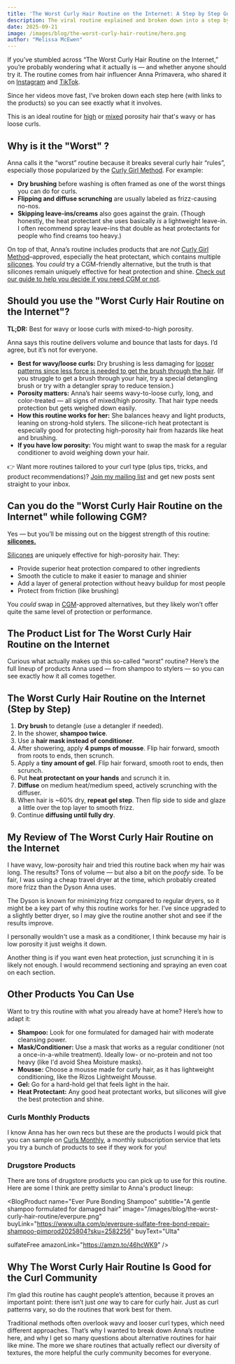 ```yaml
---
title: 'The Worst Curly Hair Routine on the Internet: A Step by Step Guide'
description: The viral routine explained and broken down into a step by step guide.
date: 2025-09-21
image: /images/blog/the-worst-curly-hair-routine/hero.png
author: "Melissa McEwen"
---
```

<Affiliate />

If you’ve stumbled across “The Worst Curly Hair Routine on the Internet,” you’re probably wondering what it actually is — and whether anyone should try it. The routine comes from hair influencer Anna Primavera, who shared it on [Instagram](https://www.instagram.com/reel/DF_YiRsp1uT/?hl=en) and [TikTok](https://www.tiktok.com/@aannaprimaveraa/video/7470672141445303582).

Since her videos move fast, I’ve broken down each step here (with links to the products) so you can see exactly what it involves.

This is an ideal routine for [high](/porosity/high-porosity)  or [mixed](/porosity/mixed-porosity) porosity hair that's wavy or has loose curls.

<TableOfContents />

## Why is it the "Worst" ?

Anna calls it the “worst” routine because it breaks several curly hair “rules”, especially those popularized by the [Curly Girl Method](/curly-girl-method). For example:

* **Dry brushing** before washing is often framed as one of the worst things you can do for curls.
* **Flipping and diffuse scrunching** are usually labeled as frizz-causing no-nos.
* **Skipping leave-ins/creams** also goes against the grain. (Though honestly, the heat protectant she uses basically *is* a lightweight leave-in. I often recommend spray leave-ins that double as heat protectants for people who find creams too heavy.)

On top of that, Anna’s routine includes products that are *not* [Curly Girl Method](/curly-girl-method)–approved, especially the heat protectant, which contains multiple [silicones](/groups/silicones). You *could* try a CGM-friendly alternative, but the truth is that silicones remain uniquely effective for heat protection and shine. [Check out our guide to help you decide if you need CGM or not](/blog/the-curly-girl-method-guide).


## Should you use the "Worst Curly Hair Routine on the Internet"?

**TL;DR:** Best for wavy or loose curls with mixed-to-high porosity.

Anna says this routine delivers volume and bounce that lasts for days. I’d agree, but it’s not for everyone.

* **Best for wavy/loose curls:** Dry brushing is less damaging for [looser patterns since less force is needed to get the brush through the hair](/blog/curly-vs-wavy-hair). (If you struggle to get a brush through your hair, try a special detangling brush or try with a detangler spray to reduce tension.)
* **Porosity matters:** Anna’s hair seems wavy-to-loose curly, long, and color-treated — all signs of mixed/high porosity. That hair type needs protection but gets weighed down easily.
* **How this routine works for her:** She balances heavy and light products, leaning on strong-hold stylers. The silicone-rich heat protectant is especially good for protecting high-porosity hair from hazards like heat and brushing.
* **If you have low porosity:** You might want to swap the mask for a regular conditioner to avoid weighing down your hair.

👉 Want more routines tailored to your curl type (plus tips, tricks, and product recommendations)? [Join my mailing list](#) and get new posts sent straight to your inbox.

## Can you do the "Worst Curly Hair Routine on the Internet" while following CGM?

Yes — but you’ll be missing out on the biggest strength of this routine: [**silicones.**](/groups/silicones)

[Silicones](/groups/silicones) are uniquely effective for high-porosity hair. They:
- Provide superior heat protection compared to other ingredients
- Smooth the cuticle to make it easier to manage and shinier
- Add a layer of general protection without heavy buildup for most people
- Protect from friction (like brushing)

You *could* swap in [CGM](/curly-girl-method)-approved alternatives, but they likely won’t offer quite the same level of protection or performance.


## The Product List for The Worst Curly Hair Routine on the Internet
Curious what actually makes up this so-called “worst” routine? Here’s the full lineup of products Anna used — from shampoo to stylers — so you can see exactly how it all comes together.

<BlogProduct
  name="Tangle Teezer Ultimate Detangler Brush"
  subtitle="A chelating treatment with multiple active ingredients"
  image="/images/blog/the-worst-curly-hair-routine/tangle.png"
  amazonLink="https://amzn.to/45PZZWd"
  sample={true}
/>
<BlogProduct
  name="Olaplex N.4 Bond Maintenance Shampoo"
  subtitle="A gentle shampoo designed for damaged hair"
  image="/images/blog/the-worst-curly-hair-routine/olaplex.png"
  buyLink="https://olaplex.com/products/olaplex-n-4-bond-maintenance-shampoo-us"
  buyText="Olaplex"
  sulfateFree
  amazonLink="https://amzn.to/3HuosZl"
  sample={true}
/>

<BlogProduct
  name="Briogeo Superfoods Avocado + Mega Moisture Mask"
  subtitle="A deep conditioning mask focused on moisture, which Anna uses as a conditioner"
  image="/images/blog/the-worst-curly-hair-routine/briogeo.png"
  buyLink="https://www.briogeohair.com/products/superfoods-avocado-kiwi-mega-moisture-mask"
  buyText="Briogeo"
  cgmApproved
  sulfateFree
  siliconeFree
  amazonLink="https://amzn.to/3UMODgU"
/>

<BlogProduct
  name="Rizos Curls Curl Defining Mousse Lightweight Foam"
  subtitle="A lightweight mousse that useful for building volume"
  image="/images/blog/the-worst-curly-hair-routine/rizos.png"
  cgmApproved
  siliconeFree
  sulfateFree
  amazonLink="https://amzn.to/4oZw4nA"
/>

<BlogProduct
  name="Kinky Curly Curl Custard"
  subtitle="A thick gel that has a strong hold"
  image="/images/blog/the-worst-curly-hair-routine/kinkycurly.png"
  cgmApproved
  siliconeFree
  sulfateFree
  amazonLink="https://amzn.to/4mwkTAN"
/>

<BlogProduct
  name="Redken Quick Blowout Heat Protectant Spray For All Hair Types"
  subtitle="A silicone-containing heat protectant"
  image="/images/blog/the-worst-curly-hair-routine/redken.png"
  buyLink="https://www.ulta.com/p/quick-blowout-heat-protectant-spray-pimprod2027652?sku=2585956"
  buyText="Ulta"
  sulfateFree
  amazonLink="https://amzn.to/4n1O7rl"
/>

<BlogProduct
  name="Dyson Supersonic™ Hair Dryer"
  subtitle="A high-end hair dryer that is known for minimizing frizz"
  image="/images/blog/the-worst-curly-hair-routine/dyson.png"
  buyLink="https://www.dyson.com/hair-care/hair-dryers/supersonic"
  buyText="Dyson"
  amazonLink="https://amzn.to/460deUG"
/>



## The Worst Curly Hair Routine on the Internet (Step by Step)

1. **Dry brush** to detangle (use a detangler if needed).
2. In the shower, **shampoo twice**.
3. Use a **hair mask instead of conditioner**.
4. After showering, apply **4 pumps of mousse**. Flip hair forward, smooth from roots to ends, then scrunch.
5. Apply a **tiny amount of gel**. Flip hair forward, smooth root to ends, then scrunch.
6. Put **heat protectant on your hands** and scrunch it in.
7. **Diffuse** on medium heat/medium speed, actively scrunching with the diffuser.
8. When hair is ~60% dry, **repeat gel step**. Then flip side to side and glaze a little over the top layer to smooth frizz.
9. Continue **diffusing until fully dry**.

## My Review of The Worst Curly Hair Routine on the Internet

I have wavy, low-porosity hair and tried this routine back when my hair was long. The results? Tons of volume — but also a bit on the *poofy* side. To be fair, I was using a cheap travel dryer at the time, which probably created more frizz than the Dyson Anna uses.

<BlogImage
  src="/images/blog/the-worst-curly-hair-routine/review.png"
  alt="A before and after of my hair when I tried the routine"
  caption="My hair looked kind of poofy when I tried the routine"
  float="right"
/>

The Dyson is known for minimizing frizz compared to regular dryers, so it might be a key part of why this routine works for her. I’ve since upgraded to a slightly better dryer, so I may give the routine another shot and see if the results improve.

I personally wouldn't use a mask as a conditioner, I think because my hair is low porosity it just weighs it down.

Another thing is if you want even heat protection, just scrunching it in is likely not enough. I would recommend sectioning and spraying an even coat on each section.


## Other Products You Can Use

Want to try this routine with what you already have at home? Here’s how to adapt it:

- **Shampoo:** Look for one formulated for damaged hair with moderate cleansing power.
- **Mask/Conditioner:** Use a mask that works as a regular conditioner (not a once-in-a-while treatment). Ideally low- or no-protein and not too heavy (like I'd avoid Shea Moisture masks).
- **Mousse:** Choose a mousse made for curly hair, as it has lightweight conditioning, like the Rizos Lightweight Mousse.
- **Gel:** Go for a hard-hold gel that feels light in the hair.
- **Heat Protectant:** Any good heat protectant works, but silicones will give the best protection and shine.

### Curls Monthly Products
I know Anna has her own recs but these are the products I would pick that you can sample on [Curls Monthly](https://curlsmonthly.com/?ref=curlsbot), a monthly subscription service that lets you try a bunch of products to see if they work for you!

<BlogProduct
  name="Rahua Hydration Shampoo"
  subtitle="The Olaplex shampoo is available on Curls Monthly already but if you're looking for a CGM alternative try Rahua"
  image="/images/blog/the-worst-curly-hair-routine/rahua.png"
  buyLink="https://rahua.com/products/hydration-shampoo"
  buyText="Rahua"
  cgmApproved
  sulfateFree
  siliconeFree
  amazonLink="https://amzn.to/4na2bPo"
  sample={true}
/>

<BlogProduct
  name="Sauce Beauty Honey Chia Smoothing Mask"
  subtitle="A moisture-focused mask"
  image="/images/blog/the-worst-curly-hair-routine/sauce.png"
  cgmApproved
  sulfateFree
  siliconeFree
  amazonLink="https://amzn.to/4g412Xr"
  sample={true}
/>

<BlogProduct
  name="Pattern Curl Mousse"
  subtitle="A luxurious mousse that is great for volume and shine"
  image="/images/blog/the-worst-curly-hair-routine/Pattern.png"
  buyLink="https://patternbeauty.com/products/curl-mousse"
  buyText="Pattern"
  cgmApproved
  siliconeFree
  sulfateFree
  amazonLink="https://amzn.to/4m1TvK5"
  sample={true}
/>

<BlogProduct
  name="Eva Mane Magic"
  subtitle="A spray leave-in that offers 10 benefits including heat protection"
  image="/images/blog/the-worst-curly-hair-routine/EVANYC.png"
  buyLink="https://eva-nyc.com/products/mane-magic-10-in-1-primer-3"
  buyText="Eva NYC"
  sulfateFree
  amazonLink="https://amzn.to/3JZAqe2"
  sample={true}
/>

### Drugstore Products
There are tons of drugstore products you can pick up to use for this routine. Here are some I think are pretty similar to Anna's product lineup:

<BlogProduct
  name="Ever Pure Bonding Shampoo"
  subtitle="A gentle shampoo formulated for damaged hair"
  image="/images/blog/the-worst-curly-hair-routine/everpure.png"
  buyLink="https://www.ulta.com/p/everpure-sulfate-free-bond-repair-shampoo-pimprod2025804?sku=2582256"
  buyText="Ulta"

  sulfateFree
  amazonLink="https://amzn.to/46hcWK9"
/>

<BlogProduct
  name="Garnier Nourishing Banana Hair Food"
  subtitle="A moisture-rich mask that is formulated to also be used as a conditioner"
  image="/images/blog/the-worst-curly-hair-routine/garnier.png"
  sulfateFree
  siliconeFree
  cgmApproved
  amazonLink="https://amzn.to/3UX41XV"
/>

<BlogProduct
  name="Herbal Essences Curl Mousse"
  subtitle="A popular budget mousse you can use to build volume and smooth frizz"
  image="/images/blog/the-worst-curly-hair-routine/herbal.png"
  sulfateFree
  siliconeFree
  cgmApproved
  amazonLink="https://amzn.to/3JHNC7h"
/>

<BlogProduct
  name="TRESemmé Heat Tamer Spray"
  subtitle="A highly effective budget heat protectant"
  image="/images/blog/the-worst-curly-hair-routine/tresemme.png"
  sulfateFree
  amazonLink="https://amzn.to/4mHWb0l"
/>


## Why The Worst Curly Hair Routine Is Good for the Curl Community

I’m glad this routine has caught people’s attention, because it proves an important point: there isn’t just *one* way to care for curly hair. Just as curl patterns vary, so do the routines that work best for them.

Traditional methods often overlook wavy and looser curl types, which need different approaches. That’s why I wanted to break down Anna’s routine here, and why I get so many questions about alternative routines for hair like mine. The more we share routines that actually reflect our diversity of textures, the more helpful the curly community becomes for everyone.

<NewsletterSignup
  text="💌 If you loved (or hated!) the 'worst curly hair routine,' stick around — I share more routines, tips, tricks, product features, and tools in my mailing list. Sign up here and get the good stuff straight to your inbox."
  buttonText="Get the Good Stuff"
/>
